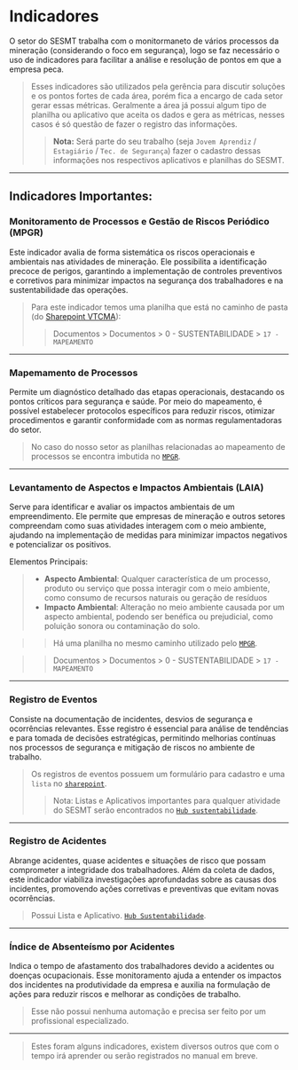 # Indicadores

O setor do SESMT trabalha com o monitormaneto de vários processos da mineração (considerando o foco em segurança), logo se faz necessário o uso de indicadores para facilitar a análise e resolução de pontos em que a empresa peca.

> Esses indicadores são utilizados pela gerência para discutir soluções e os pontos fortes de cada área, porém fica a encargo de cada setor gerar essas métricas.
> Geralmente a área já possui algum tipo de planilha ou aplicativo que aceita os dados e gera as métricas, nesses casos é só questão de fazer o registro das informações. 
>> **Nota:** Será parte do seu trabalho (seja `Jovem Aprendiz` / `Estagiário` / `Tec. de Segurança`) fazer o cadastro dessas informações nos respectivos aplicativos e planilhas do SESMT.

---

## Indicadores Importantes:

### Monitoramento de Processos e Gestão de Riscos Periódico (MPGR)

Este indicador avalia de forma sistemática os riscos operacionais e ambientais nas atividades de mineração. Ele possibilita a identificação precoce de perigos, garantindo a implementação de controles preventivos e corretivos para minimizar impactos na segurança dos trabalhadores e na sustentabilidade das operações.

> Para este indicador temos uma planilha que está no caminho de pasta (do [Sharepoint VTCMA](../geral/sistemas.mdx#sharepoint)):
>> Documentos > Documentos > 0 - SUSTENTABILIDADE > `17 - MAPEAMENTO`

---

### Mapemamento de Processos

Permite um diagnóstico detalhado das etapas operacionais, destacando os pontos críticos para segurança e saúde. Por meio do mapeamento, é possível estabelecer protocolos específicos para reduzir riscos, otimizar procedimentos e garantir conformidade com as normas regulamentadoras do setor.

> No caso do nosso setor as planilhas relacionadas ao mapeamento de processos se encontra imbutida no [`MPGR`](./indicadores.mdx#monitoramento-de-processos-e-gestão-de-riscos-periódico-mpgr).

---

### Levantamento de Aspectos e Impactos Ambientais (LAIA)

Serve para identificar e avaliar os impactos ambientais de um empreendimento. Ele permite que empresas de mineração e outros setores compreendam como suas atividades interagem com o meio ambiente, ajudando na implementação de medidas para minimizar impactos negativos e potencializar os positivos.

Elementos Principais:

> - **Aspecto Ambiental**: Qualquer característica de um processo, produto ou serviço que possa interagir com o meio ambiente, como consumo de recursos naturais ou geração de resíduos
> - **Impacto Ambiental**: Alteração no meio ambiente causada por um aspecto ambiental, podendo ser benéfica ou prejudicial, como poluição sonora ou contaminação do solo.

>> Há uma planilha no mesmo caminho utilizado pelo [`MPGR`](./indicadores.mdx#monitoramento-de-processos-e-gestão-de-riscos-periódico-mpgr).

>> Documentos > Documentos > 0 - SUSTENTABILIDADE > `17 - MAPEAMENTO`

---

### Registro de Eventos

Consiste na documentação de incidentes, desvios de segurança e ocorrências relevantes. Esse registro é essencial para análise de tendências e para tomada de decisões estratégicas, permitindo melhorias contínuas nos processos de segurança e mitigação de riscos no ambiente de trabalho.

> Os registros de eventos possuem um formulário para cadastro e uma `lista` no [`sharepoint`](../geral/sistemas.mdx#sharepoint).
>> Nota: Listas e Aplicativos importantes para qualquer atividade do SESMT serão encontrados no [`Hub sustentabilidade`](../geral/sistemas.mdx#intranet).

---

### Registro de Acidentes

Abrange acidentes, quase acidentes e situações de risco que possam comprometer a integridade dos trabalhadores. Além da coleta de dados, este indicador viabiliza investigações aprofundadas sobre as causas dos incidentes, promovendo ações corretivas e preventivas que evitam novas ocorrências.

> Possui Lista e Aplicativo. [`Hub Sustentabilidade`](../geral/sistemas.mdx#intranet).

---

### Índice de Absenteísmo por Acidentes

Indica o tempo de afastamento dos trabalhadores devido a acidentes ou doenças ocupacionais. Esse monitoramento ajuda a entender os impactos dos incidentes na produtividade da empresa e auxilia na formulação de ações para reduzir riscos e melhorar as condições de trabalho.

> Esse não possui nenhuma automação e precisa ser feito por um profissional especializado.

---

> Estes foram alguns indicadores, existem diversos outros que com o tempo irá aprender ou serão registrados no manual em breve.